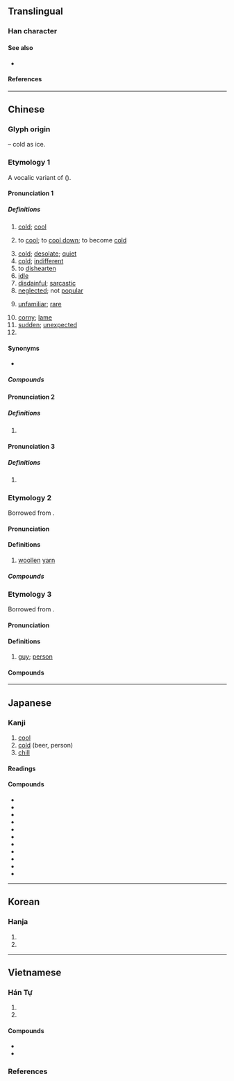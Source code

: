 {{character info}}
{{character info|codepoint=0xF92E}}
==Translingual==
{{stroke order|strokes=7}}
{{CJKV-forms|冷|冷|冷|冷}}

===Han character===
{{Han char|rn=15|rad=冫|as=05|sn=7|four=38127|canj=IMOII|ids=⿰冫令}}

====See also====
* {{l|mul|泠}} <!-- visually similar -->

====References====
{{Han ref|kx=0132.010|dkj=01622|dj=0295.030|hdz=10296.050|uh=51B7}}

----

==Chinese==
{{zh-forms}}

===Glyph origin===
{{Han etym}}
{{Han compound|冫|t1=ice|令|ls=psc|c1=s|c2=p}} – cold as ice.

===Etymology 1===
A vocalic variant of {{och-l|涼|chilly; cold|id=1}} ({{zh-ref|Schuessler, 2007}}).

====Pronunciation 1====
{{zh-pron
|m=lěng
|dg=лын2
|c=laang5
|g=lang3
|h=pfs=lâng
|j=leng2
|mb=lǎing
|md=lēng
|mn=léng
|mn-t=nên2
|w=3lan
|x=len3
|mc=2+3
|oc=1+3
|ma=y
|cat=a,v,pn
}}

=====Definitions=====
{{zh-hanzi}}

# [[cold]]; [[cool]]
#: {{zh-x|寒冷|cold}}
#: {{zh-x|冷水|'''cold''' water}}
# {{lb|zh|dialectal}} to [[cool]]; to [[cool down]]; to become [[cold]]
# [[cold]]; [[desolate]]; [[quiet]]
# [[cold]]; [[indifferent]]
# to [[dishearten]]
# [[idle]]
# [[disdainful]]; [[sarcastic]]
# [[neglected]]; not [[popular]]
#: {{zh-x|冷門|unpopular}}
# [[unfamiliar]]; [[rare]]
#: {{zh-x|冷僻|rare}}
# [[corny]]; [[lame]]
# [[sudden]]; [[unexpected]]
# {{surname|zh}}

====Synonyms====
* {{sense|cold}} {{zh-l|寒}}
{{zh-dial|冷}}

=====Compounds=====
{{zh-der|冷板凳|冷冰冰|冷兵器|冷不丁|冷不防|冷菜|冷餐|冷藏|冷場|冷嘲熱諷|冷處理|冷床|冷待|冷淡|冷碟兒|冷丁|冷凍|冷凍乾燥|冷風|冷鋒|冷敷|冷服|冷宮|冷孤丁|冷光|冷櫃|冷害|冷汗|冷焊|冷話|冷葷|冷貨|冷寂|冷加工|冷箭|冷噤|冷靜|冷覺|冷峻|冷庫|冷酷|冷臉子|冷冽|冷落|冷眉冷眼|冷門|冷門兒|冷漠|冷暖|冷暖自知|冷盤|冷盤兒|冷炮|冷僻|冷悽悽|冷氣|冷氣機|冷氣團|冷槍|冷峭|冷清|冷清清|冷泉|冷卻|冷熱病|冷若冰霜|冷色|冷森森|冷食|冷霜|冷水|冷絲絲|冷絲兒絲兒|冷颼颼|冷嗦嗦|冷縮|冷燙|冷天|冷笑|冷血動物|冷言冷語|冷眼|冷眼旁觀|冷艷|冷一句，熱一句|冷一陣，熱一陣|冷飲|冷硬|冷語|冷遇|冷軋|冷戰|寒冷|冷莊子|冰冷無味|冷藏室|冷腸|冰冷|冷顫|冷麵|吹冷風|冷譏熱嘲|冷板曲|害冷|冷藏庫|僵冷|冷灶清鍋|冷凝劑|冷凍食品|受冷落|冷凍蔬菜|冷豔|冷口冷心|冷式排版|冷霧|冷水養殖|坐冷板凳|冷帳不問|冷業|冷藏法|大爆冷門|冷金箋|冷冷清清|冷嘲熱罵|人情冷暖|冷灰爆豆|冷眼人|冷徑|冷金|冷飯|冷眼溜冰|冷卻器|冷水澡|冷焰|冷鋪|冷布|冷鼻凹|冰清水冷|態度冷靜|冷霜霜|冷肩膀|冷度|冷視|冷言|冷面冷心|性冷感|冷言熱語|心灰意冷|冷子|平山冷燕|人間冷暖|冷局|冷巷|冷藏車|冷然|冷澀|冷節|冰清鬼冷|冷債|冷門貨|冷地裡|坑灰未冷|冷語侵人|忽冷忽熱|冷禁|冷心|冷破|令人齒冷|冷感症|冷房|冷冷|乍冷乍熱|冷字|冷噓噓|冷藏倉庫|冷水澆頭|冷項|冷凝|冒冷汗|冷媒|坐冷子|冷灶|冷高壓|冷能|冷軋鋼板|冷心腸|冷官|心冷|冷凝管|出冷門|冷炙|冷凝器|刮冷風|冷氣設備|冷背|冷血|冷勁|冷面|冷齋夜話|冷語冰人|冷藏船|冷碟|冷療|冷淘|冷浴|冷水浴|冷水塔|冷氣車|冷杉|冷敷法|冷攤|冷心冷面|冷平流|冷低壓|冷冷落落|冷藏間|冷丁丁|冷氣房|乾冷|冷呵呵|殘槃冷炙|淡冷處|爆冷門|暴冷|打冷嗝|水冷式|燒冷灶|抽冷子|打冷槍|枕冷衾寒|放冷箭|炒冷飯|生冷|清冷|捉冷眼|殘杯冷炙|清灰冷灶|發冷|爆冷|殘羹冷飯|澆冷水|打冷戰|潑冷水|打入冷宮|放冷炮|殘羹冷炙|淒冷|看冷暖|高冷地|耶路撒冷|繡幃香冷|虛心冷氣|餘杯冷炙|齒冷|陰冷|輕水冷卻|衾寒枕冷|話冷雞窗}}

====Pronunciation 2====
{{zh-pron
|m=líng
|mc=1
|oc=2
|dial=n
|ma=y
|cat=
}}

=====Definitions=====
{{zh-hanzi}}

# {{zh-only|冷凙}}

====Pronunciation 3====
{{zh-pron
|m=lǐng
|dial=n
|ma=Zh-lǐng.oga
|cat=
}}

=====Definitions=====
{{zh-hanzi}}

# {{zh-only|㓑冷}}

===Etymology 2===
Borrowed from {{bor|yue|fr|laine||wool}}.

====Pronunciation====
{{zh-pron
|c=laang5-1
|c-t=lang2
|dial=n
|cat=n
}}

====Definitions====
{{zh-hanzi}}

# {{lb|zh|Cantonese}} [[woollen]] [[yarn]] {{zh-mw|條|嚿}}

=====Compounds=====
{{zh-der|冷衫}}

===Etymology 3===
Borrowed from {{bor|yue|zhx-teo|儂||tr=nang<sup>5</sup>|person}}.

====Pronunciation====
{{zh-pron
|c=laang5-1
|dial=n
|cat=n
}}

====Definitions====
{{zh-hanzi}}

# {{lb|zh|Cantonese|slang|humorous}} [[guy]]; [[person]] {{zh-mw|條}}

====Compounds====
{{zh-der|曬冷|家己冷}}

{{zh-cat|Beginning}}

----

==Japanese==

===Kanji===
{{ja-kanji|grade=4|rs=冫05}}

# [[cool]]
# [[cold]] (beer, person)
# [[chill]]

====Readings====
{{ja-readings
|goon=りょう<りやう
|kanon=れい
|kun=ひ-や, さ-める, さ-ます, つめ-たい, ひ-える<ひえる<ひ𛀁る, ひ-やかす, ひ-やす
}}

====Compounds====
{{der-top}}
* {{ja-r|冷%気|れい%き}}
* {{ja-r|冷%酷|れい%こく}}
* {{ja-r|冷%戦|れい%せん}}
* {{ja-r|冷%蔵|れい%ぞう}}
* {{ja-r|冷%蔵%庫|れい%ぞう%こ}}
* {{ja-r|冷%淡|れい%たん}}
* {{ja-r|冷%徹|れい%てつ}}
* {{ja-r|冷%凍|れい%とう}}
* {{ja-r|冷%房|れい%ぼう}}
* {{ja-r|冷%酒|れい%しゅ}}
* {{ja-r|冷%静|れい%せい}}
{{der-bottom}}

----

==Korean==

===Hanja===
{{ko-hanja|차다|찰|랭||냉}}

# {{hanja form of|랭|[[cold]]}}
# {{hanja form of|냉|[[cold]] (South Korea)}}

----

==Vietnamese==

===Hán Tự===
{{vi-readings|rs=冫05
|hanviet=lãnh-Trần (1999)
|nom=linh-btcn, liểng-btcn, lành-gdhn, lãnh-btcn, lênh-btcn, lạnh-tdcntd, lảnh-gdhn, rãnh-btcn, rảnh-gdhn
}}

# {{han tu form of|lãnh|[[cold]]}}
# {{han tu form of|lạnh|[[cold]]}}

====Compounds====
* {{vi-l|Lãnh Cung|冷宮|[[cold|Cold]] [[palace|Palace]]}}
* {{vi-l|đông lạnh|凍冷|[[frozen]]}}


===References===
<references/>